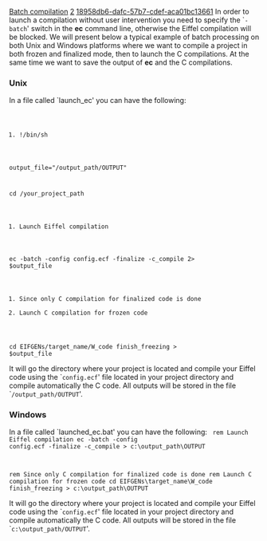 [[Property:title|Batch compilation]]
[[Property:weight|2]]
[[Property:uuid|18958db6-dafc-57b7-cdef-aca01bc13661]]
In order to launch a compilation without user intervention you need to specify the `<code>-batch</code>' switch in the '''ec''' command line, otherwise the Eiffel compilation will be blocked. We will present below a typical example of batch processing on both Unix and Windows platforms where we want to compile a project in both frozen and finalized mode, then to launch the C compilations. At the same time we want to save the output of '''ec''' and the C compilations. 

===Unix===
In a file called `launch_ec' you can have the following: 
<code lang=text>
#!/bin/sh
output_file="/output_path/OUTPUT"

cd /your_project_path

#Launch Eiffel compilation
ec -batch -config config.ecf -finalize -c_compile 2> $output_file

#Since only C compilation for finalized code is done
#Launch C compilation for frozen code

cd EIFGENs/target_name/W_code
finish_freezing > $output_file</code>


It will go the directory where your project is located and compile your Eiffel code using the `<code>config.ecf</code>' file located in your project directory and compile automatically the C code. All outputs will be stored in the file `<code>/output_path/OUTPUT</code>'.

{{note|All output from '''ec''' are going to the error output, so do not forget to redirect the error output when you want to see the result. }}

===Windows===
In a file called `launched_ec.bat' you can have the following: 
<code lang=text>
rem Launch Eiffel compilation
ec -batch -config config.ecf -finalize -c_compile > c:\output_path\OUTPUT

rem Since only C compilation for finalized code is done
rem Launch C compilation for frozen code
cd EIFGENs\target_name\W_code
finish_freezing > c:\output_path\OUTPUT</code>


It will go the directory where your project is located and compile your Eiffel code using the `<code>config.ecf</code>' file located in your project directory and compile automatically the C code. All outputs will be stored in the file `<code>c:\output_path/OUTPUT</code>'.

{{seealso|<br/>
[[EiffelStudio: Using command line options|Using command line compiler options]]  }}




